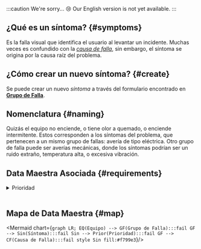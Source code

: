 
:::caution We're sorry... 😢
Our English version is not yet available.
:::

## ¿Qué es un síntoma? {#symptoms}
Es la falla visual que identifica el usuario al levantar un incidente. Muchas veces es confundido con la [_causa de falla_](/docs/products/corrective_maintenance/master_data/failure_cause), sin embargo, el síntoma se origina por la causa raíz del problema.

## ¿Cómo crear un nuevo síntoma? {#create}
Se puede crear un nuevo _síntoma_ a través del formulario encontrado en [**Grupo de Falla**](/docs/products/corrective_maintenance/master_data/failure_catalog).

## Nomenclatura {#naming}
Quizás el equipo no enciende, o tiene olor a quemado, o enciende intermitente. Estos corresponden a los síntomas del problema, que pertenecen a un mismo grupo de fallas: avería de tipo eléctrica. Otro grupo de falla puede ser averías mecánicas, donde los síntomas podrían ser un ruido extraño, temperatura alta, o excesiva vibración.

## Data Maestra Asociada {#requirements}

<details>
<summary>Prioridad</summary>
<div>

A cada síntoma le debes asignar una _prioridad_, la cual es usada además para levantar alertas por el no cumplimiento del tiempo a resolver la falla reportada (SLA).

Las _prioridades_ son predefinidas y son las siguientes tres:
- _Alta_
- _Baja_
- _Media_

</div>
</details>
<br/>

## Mapa de Data Maestra {#map}

<div className="align-center">

<Mermaid chart={`
    graph LR;
        EQ(Equipo) --> GF(Grupo de Falla):::fail
        GF --> Sin(Síntoma):::fail
        Sin --> Prior(Prioridad):::fail
        GF --> CF(Causa de Falla):::fail
        style Sin fill:#f799e3
`}/>

</div>
